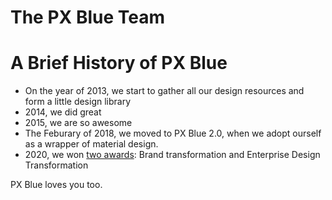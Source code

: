 
# The PX Blue Team

<MaintainersCards />
<Divider />

# A Brief History of PX Blue

-   On the year of 2013, we start to gather all our design resources and form a little design library
-   2014, we did great
-   2015, we are so awesome
-   The Feburary of 2018, we moved to PX Blue 2.0, when we adopt ourself as a wrapper of material design.
-   2020, we won [two awards](https://www.designinnovationglobal.com/design-thinking/articles/di-global-awards-winners): Brand transformation and Enterprise Design Transformation

PX Blue loves you too.
